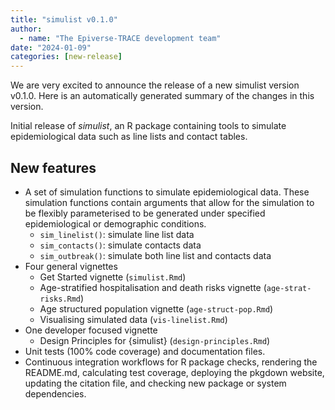 ```yaml
---
title: "simulist v0.1.0"
author:
  - name: "The Epiverse-TRACE development team"
date: "2024-01-09"
categories: [new-release]
---
```


We are very excited to announce the release of a new simulist version v0.1.0.
Here is an automatically generated summary of the changes in this version.

Initial release of _simulist_, an R package containing tools to simulate epidemiological data such as line lists and contact tables.

## New features

* A set of simulation functions to simulate epidemiological data. These simulation functions contain arguments that allow for the simulation to be flexibly parameterised to be generated under specified epidemiological or demographic conditions.
  * `sim_linelist()`: simulate line list data
  * `sim_contacts()`: simulate contacts data
  * `sim_outbreak()`: simulate both line list and contacts data
* Four general vignettes
  * Get Started vignette (`simulist.Rmd`)
  * Age-stratified hospitalisation and death risks vignette (`age-strat-risks.Rmd`)
  * Age structured population vignette (`age-struct-pop.Rmd`)
  * Visualising simulated data (`vis-linelist.Rmd`)

* One developer focused vignette
  * Design Principles for {simulist} (`design-principles.Rmd`)

* Unit tests (100% code coverage) and documentation files.
* Continuous integration workflows for R package checks, rendering the README.md, calculating test coverage, deploying the pkgdown website, updating the citation file, and checking new package or system dependencies.
